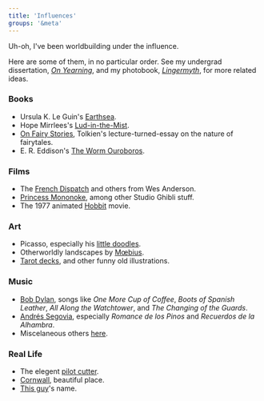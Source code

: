 ```yaml
---
title: 'Influences'
groups: '&meta'
---
```


Uh-oh, I've been worldbuilding under the influence.

Here are some of them, in no particular order. See my undergrad dissertation, _[On Yearning](/a/yearn)_, and my photobook, _[Lingermyth](/a/myth)_, for more related ideas.

### Books

- Ursula K. Le Guin's [Earthsea](https://en.wikipedia.org/wiki/Earthsea).
- Hope Mirrlees's [Lud-in-the-Mist](https://en.wikipedia.org/wiki/Lud-in-the-Mist).
- [On Fairy Stories](https://archive.org/details/on-fairy-stories_202110), Tolkien's lecture-turned-essay on the nature of fairytales.
- E. R. Eddison's [The Worm Ouroboros](https://en.wikipedia.org/wiki/The_Worm_Ouroboros).

### Films

- The [French Dispatch](https://en.wikipedia.org/wiki/The_French_Dispatch) and others from Wes Anderson.
- [Princess Mononoke](https://en.wikipedia.org/wiki/Princess_Mononoke), among other Studio Ghibli stuff.
- The 1977 animated [Hobbit](https://en.wikipedia.org/wiki/The_Hobbit_(1977_film)) movie.

### Art

- Picasso, especially his [little doodles](https://www.pablopicasso.org/drawings.jsp).
- Otherworldly landscapes by [Mœbius](https://surrealismtoday.com/jean-giraud-moebius/).
- [Tarot decks](https://en.wikipedia.org/wiki/Rider%E2%80%93Waite_Tarot), and other funny old illustrations.

### Music

- [Bob Dylan](https://open.spotify.com/artist/74ASZWbe4lXaubB36ztrGX?si=4d76ced2a2ed4dd3), songs like _One More Cup of Coffee_, _Boots of Spanish Leather_, _All Along the Watchtower_, and _The Changing of the Guards_.
- [Andrés Segovia](https://open.spotify.com/artist/3Din7QXYnTjT52WF62KS97?si=9e5188d5b8e6466c), especially _Romance de los Pinos_ and _Recuerdos de la Alhambra_.
- Miscelaneous others [here](https://open.spotify.com/playlist/3dPV2f6XlxbnYfCa1AXnHL?si=8f6cadb70ba94c05).

### Real Life

- The elegent [pilot cutter](https://www.google.com/books/edition/_/CeuZBgAAQBAJ?hl=en&gbpv=1&pg=PP1).
- [Cornwall](https://www.google.com/maps/place/Falmouth/@50.1505625,-5.0950619,14z/), beautiful place.
- [This guy](https://en.wikipedia.org/wiki/Cloudesley_Shovell)'s name.